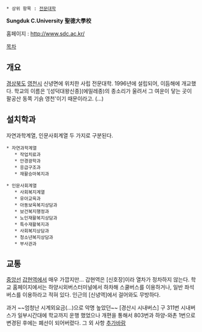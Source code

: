  * 상위 항목 : [[전문대학]]

'''Sungduk C.University'''
'''聖德大學校'''

홈페이지 : [http://www.sdc.ac.kr/ http://www.sdc.ac.kr/]

[[목차]]
== 개요 ==
[[경상북도]] [[영천시]] 신녕면에 위치한 사립 전문대학. 1996년에 설립되어, 이듬해에 개교했다. 학교의 이름은 '[성덕대왕신종](에밀레종)의 종소리가 울려서 그 여운이 닿는 곳이 팔공산 동쪽 기슭 영천'이기 때문이라고. (...) 

== 설치학과 ==
자연과학계열, 인문사회계열 두 가지로 구분된다.

 * 자연과학계열
    * 작업치료과
    * 안경광학과
    * 응급구조과
    * 재활승마복지과

 * 인문사회계열
    * 사회복지계열
    * 유아교육과
    * 아동보육복지상담과
    * 보건복지행정과
    * 노인재활복지상담과
    * 특수재활복지과
    * 사회복지상담과
    * 청소년복지상담과
    * 부사관과

== 교통 ==
[[중앙선]] [[갑현역]]에서 매우 가깝지만... 갑현역은 [신호장]이라 열차가 정차하지 않는다. 학교 홈페이지에서는 하양시외버스터미널에서 하차해 스쿨버스를 이용하거나, 일반 좌석버스를 이용하라고 적혀 있다. 인근의 [신녕역]에서 걸어와도 무방하다.

과거 ~~엄청난 시계외요금(...)으로 악명 높았던~~ [경산시 시내버스] 구 311번 시내버스가 일부시간대에 학교까지 운행 했었으나 개편을 통해서 803번과 하양-와촌 1번으로 변경된 후에는 폐선이 되어버렸다. 
그 외 사항 [[추가바람]]
